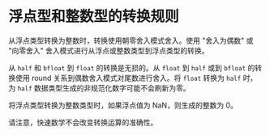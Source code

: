 # 浮点型和整数型的转换规则

<OrigninalPDF title="7.6 Conversion Rules for Floating-Point and Integer Types" />

从浮点类型转换为整数时，转换使用朝零舍入模式舍入。使用 "舍入为偶数" 或 "向零舍入" 舍入模式进行从浮点或整数类型到浮点类型的转换。

从 `half` 和 `bfloat` 到 `float` 的转换是无损的。从 `float` 到 `half` 或到 `bfloat` 的转换使用 round 关系到偶数舍入模式对尾数进行舍入。将 `float` 转换为 `half` 时，为 `half` 数据类型生成的非规范化数字可能不会刷新为零。

将浮点类型转换为整数类型时，如果浮点值为 NaN，则生成的整数为 0。

请注意，快速数学不会改变转换运算的准确性。

